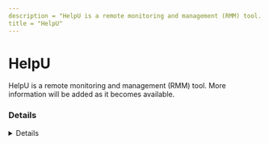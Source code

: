 ---
description = "HelpU is a remote monitoring and management (RMM) tool. More information will be added as it becomes available."
title = "HelpU"
---



# HelpU

HelpU is a remote monitoring and management (RMM) tool. More information will be added as it becomes available.

### Details
<Details author={""}
         category={""}
         created={""}
         website={""}
         lastModified={"2024-02-08"}
         privileges={""}
         free={ false }
         verification={ false }
/>

#### Installation Paths
<Card code={ ["helpu_install.exe", "HelpuUpdater.exe", "HelpuManager.exe"] }/>





### Forensic Artifacts




#### Network Artifacts
<EuiSpacer size="xl"/>
<NetworkArtifactsTable data={ [{"Description": "Known remote domains", "Domains": ["helpu.co.kr", "*.helpu.co.kr"], "Ports": []}] }/>




### Detections
- Detects potential network activity of HelpU RMM tool
  - [Sigma Rule](https://github.com/magicsword-io/LOLRMM/blob/main/detections/sigma/helpu_network_sigma.yml)
- Detects potential processes activity of HelpU RMM tool
  - [Sigma Rule](https://github.com/magicsword-io/LOLRMM/blob/main/detections/sigma/helpu_processes_sigma.yml)

### References
- [https://helpu.co.kr/](https://helpu.co.kr/)


